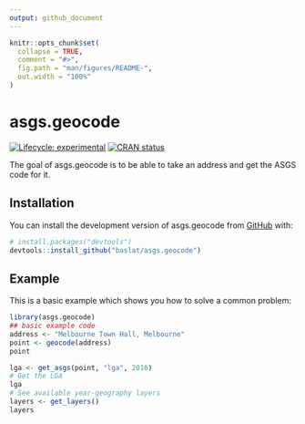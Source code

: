 ```yaml
---
output: github_document
---
```


<!-- README.md is generated from README.Rmd. Please edit that file -->

```r
knitr::opts_chunk$set(
  collapse = TRUE,
  comment = "#>",
  fig.path = "man/figures/README-",
  out.width = "100%"
)
```

# asgs.geocode

<!-- badges: start -->
[![Lifecycle: experimental](https://img.shields.io/badge/lifecycle-experimental-orange.svg)](https://lifecycle.r-lib.org/articles/stages.html#experimental)
[![CRAN status](https://www.r-pkg.org/badges/version/asgs.geocode)](https://CRAN.R-project.org/package=asgs.geocode)
<!-- badges: end -->

The goal of asgs.geocode is to be able to take an address and get the ASGS code for it.

## Installation

You can install the development version of asgs.geocode from [GitHub](https://github.com/) with:

``` r
# install.packages("devtools")
devtools::install_github("baslat/asgs.geocode")
```

## Example

This is a basic example which shows you how to solve a common problem:

```r
library(asgs.geocode)
## basic example code
address <- "Melbourne Town Hall, Melbourne"
point <- geocode(address)
point

lga <- get_asgs(point, "lga", 2016)
# Get the LGA
lga
# See available year-geography layers
layers <- get_layers()
layers
```
